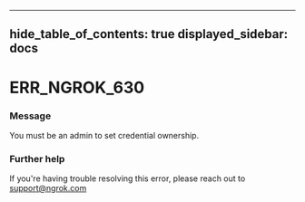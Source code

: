 

---
hide_table_of_contents: true
displayed_sidebar: docs
---


# ERR_NGROK_630

### Message
You must be an admin to set credential ownership.

<ErrorDetails />



### Further help
If you're having trouble resolving this error, please reach out to [support@ngrok.com](mailto:support@ngrok.com?subject=Help%20with%20ERR_NGROK_630)

